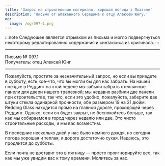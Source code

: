 ```yaml
---
title: 'Запрос на строительные материалы, хорошая погода в Платине'
description: 'Письмо от Блаженного Серафима к отцу Алексею Юнгу.'
og:
  image: /og/097-1.png
---
```


:::note
Следующее является отрывком из письма и могло подвергнуться некоторому редактированию содержания и синтаксиса из оригинала.
:::

---

<div style={{textAlign:'right', fontFamily:'monospace'}}>Письмо № 097.1</div>
<div style={{textAlign:'left', fontFamily:'monospace'}}>Получатель: отец Алексей Юнг</div>

---

Пожалуйста, простите за незначительный запрос, но если вы приедете в субботу, есть кое-что, что вы могли бы для нас забрать. На нашей поездке в Реддинг на этой неделе мы забыли забрать стеклянные панели для двери нашего трапезной; мы недавно разбили две панели при строительстве, так что, если это удобно, пожалуйста, заберите две штуки стекла одинарной прочности, обе размером 19 на 21 дюйм. Redding Glass находится прямо на главной дороге, проходящей через Реддинг. Однако, если он будет закрыт, не беспокойтесь больше, так как мы собираемся в город через неделю или две. Это чисто строительные расходы, и мы вас возместим.

В последние несколько дней у нас было немного дождя, но сегодня погода хорошая и теплая, и дорога достаточно сухая. Надеюсь, это продлится до субботы.

Если почта не доставит это в пятницу — просто проигнорируйте все, так как мы уже увидим вас к тому времени. Молитесь за нас.
